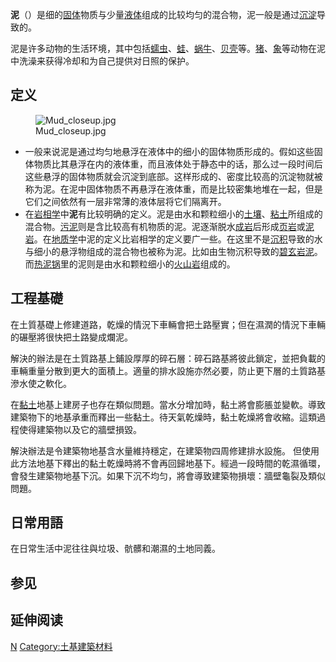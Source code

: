 {{多個問題|
{{Unreferenced|time=2017-06-12T20:36:28+00:00}}
{{Expand|time=2017-06-12T20:36:28+00:00}}
{{expert}}
{{Expand language|en}}
}}
'''泥'''（{{lang-en|Mud}}）是细的[[固体|固体]]物质与少量[[液体|液体]]组成的比较均匀的混合物，泥一般是通过[[沉淀|沉淀]]导致的。

泥是许多动物的生活环境，其中包括[[蠕虫|蠕虫]]、[[蛙|蛙]]、[[蜗牛|蜗牛]]、[[贝壳|贝壳]]等。[[猪|猪]]、[[象|象]]等动物在泥中洗澡来获得冷却和为自己提供对日照的保护。

== 定义 ==
[[File:Mud_closeup.jpg|thumb]]
* 一般来说泥是通过均匀地悬浮在液体中的细小的固体物质形成的。假如这些固体物质比其悬浮在内的液体重，而且液体处于静态中的话，那么过一段时间后这些悬浮的固体物质就会沉淀到底部。这样形成的、密度比较高的沉淀物就被称为泥。在泥中固体物质不再悬浮在液体重，而是比较密集地堆在一起，但是它们之间依然有一层非常薄的液体层将它们隔离开。
* 在[[岩相学|岩相学]]中'''泥'''有比较明确的定义。泥是由水和颗粒细小的[[土壤|土壤]]、[[粘土|粘土]]所组成的混合物。[[污泥|污泥]]则是含比较高有机物质的泥。泥逐渐脱水[[成岩过程|成岩]]后形成[[页岩|页岩]]或[[泥岩|泥岩]]。在[[地质学|地质学]]中泥的定义比岩相学的定义要广一些。在这里不是[[沉积岩|沉积]]导致的水与细小的悬浮物组成的混合物也被称为泥。比如由生物沉积导致的[[碧玄岩|碧玄岩泥]]。而[[热泥锅|热泥锅]]里的泥则是由水和颗粒细小的[[火山岩|火山岩]]组成的。

== 工程基礎==
在土質基礎上修建道路，乾燥的情況下車輛會把土路壓實；但在濕潤的情況下車輛的碾壓將很快把土路變成爛泥。

解決的辦法是在土質路基上鋪設厚厚的碎石層：碎石路基將彼此鎖定，並把負載的車輛重量分散到更大的面積上。適量的排水設施亦然必要，防止更下層的土質路基滲水使之軟化。

在[[粘土|黏土]]地基上建房子也存在類似問題。當水分增加時，黏土將會膨脹並變軟。導致建築物下的地基承重而釋出一些黏土。待天氣乾燥時，黏土乾燥將會收縮。這類過程使得建築物以及它的牆壁損毀。

解決辦法是令建築物地基含水量維持穩定，在建築物四周修建排水設施。
但使用此方法地基下釋出的黏土乾燥時將不會再回歸地基下。經過一段時間的乾濕循環，會發生建築物地基下沉。如果下沉不均匀，將會導致建築物損壞：牆壁龜裂及類似問題。

== 日常用語 ==
在日常生活中泥往往與垃圾、骯髒和潮濕的土地同義。

== 参见 ==
{{commonscat|Mud}}

== 延伸阅读 ==
{{Wikisource further reading}}

[[Category:地质学|N]]
[[Category:土基建築材料|Category:土基建築材料]]